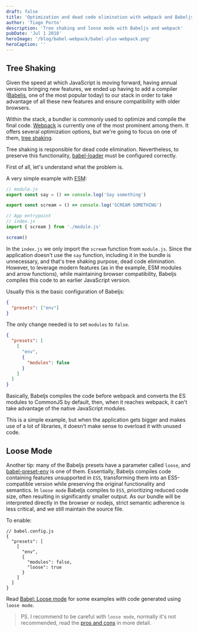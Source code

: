 ```yaml
---
draft: false
title: 'Optimization and dead code elimination with webpack and Babeljs'
author: 'Tiago Porto'
description: 'Tree shaking and loose mode with Babeljs and webpack'
pubDate: 'Jul 1 2018'
heroImage: '/blog/babel-webpack/babel-plus-webpack.png'
heroCaption: ''
---
```


## Tree Shaking

Given the speed at which JavaScript is moving forward, having annual versions
bringing new features, we ended up having to add a compiler
([Babeljs](https://babeljs.io/), one of the most popular today) to our stack in
order to take advantage of all these new features and ensure compatibility with
older browsers.

Within the stack, a bundler is commonly used to optimize and compile the final code.
[Webpack](https://webpack.js.org/) is currently one of the most prominent among them. It offers several
optimization options, but we're going to focus on one of them, [tree shaking](https://webpack.js.org/guides/tree-shaking/).

Tree shaking is responsible for dead code elimination. Nevertheless, to preserve
this functionality, [babel-loader](https://github.com/babel/babel-loader) must be
configured correctly.

First of all, let's understand what the problem is.

A very simple example with <abbr title="ECMAScript modules">ESM</abbr>:

```js
// module.js
export const say = () => console.log('Say something')

export const scream = () => console.log('SCREAM SOMETHING')
```

```js
// App entrypoint
// index.js
import { scream } from './module.js'

scream()
```

In the `index.js` we only import the `scream` function from `module.js`.
Since the application doesn't use the `say` function, including it in the bundle
is unnecessary, and that's tree shaking purpose, dead code elimination.
However, to leverage modern features (as in the example, ESM modules
and arrow functions), while maintaining browser compatibility, Babeljs compiles
this code to an earlier JavaScript version.

Usually this is the basic configuration of Babeljs:

```json
{
  "presets": ["env"]
}
```

The only change needed is to set `modules` to `false`.

```json
{
  "presets": [
    [
      "env",
      {
        "modules": false
      }
    ]
  ]
}
```

Basically, Babeljs compiles the code before webpack and converts the ES modules to
CommonJS by default, then, when it reaches webpack, it can't take advantage
of the native JavaScript modules.

This is a simple example, but when the application gets bigger and makes use of a
lot of libraries, it doesn't make sense to overload it with unused code.

## Loose Mode

Another tip: many of the Babeljs presets have a parameter called `loose`, and
[babel-preset-env](https://babeljs.io/docs/en/babel-preset-env.html) is one of them.
Essentially, Babeljs compiles code containing features unsupported in `ES5`,
transforming them into an ES5-compatible version while preserving the original
functionality and semantics. In `loose mode` Babeljs compiles to `ES5`,
prioritizing reduced code size, often resulting in significantly smaller output.
As our bundle will be interpreted directly in the browser or nodejs, strict semantic
adherence is less critical, and we still maintain the source file.

To enable:

```jsonc
// babel.config.js
{
  "presets": [
    [
      "env",
      {
        "modules": false,
        "loose": true
      }
    ]
  ]
}
```

Read [Babel: Loose mode](https://medium.com/reactbrasil/babel-loose-mode-b4c2092a84be)
for some examples with code generated using `loose mode`.

> PS. I recommend to be careful with `loose mode`, normally it's not recommended,
> read the [pros and cons](https://2ality.com/2015/12/babel6-loose-mode.html) in more detail.
